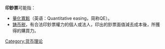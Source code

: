 '''印鈔票'''可能指：
*[[量化寬鬆|量化寬鬆]]（英语：Quantitative easing，简称QE）。
*[[铸币税|铸币税]]，有合法印鈔票權力的個人或法人，印出的鈔票面值減去成本後，所獲得的購買力。
{{消歧义|cat=三字消歧义}}
[[Category:货币理论|Category:货币理论]]